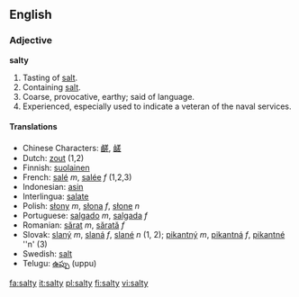 ==English==
===Adjective===
'''salty'''

#Tasting of [[salt]].
#Containing [[salt]].
#Coarse, provocative, earthy; said of language.
#Experienced, especially used to indicate a veteran of the naval services. 

====Translations====
*Chinese Characters: [[鹺]], [[鹾]]
*Dutch: [[zout]] (1,2)
*Finnish: [[suolainen]]
*French: [[salé]] ''m'', [[salée]] ''f'' (1,2,3)
*Indonesian: [[asin]]
*Interlingua: [[salate]]
*Polish: [[słony]] ''m'', [[słona]] ''f'', [[słone]] ''n''
*Portuguese: [[salgado]] ''m'', [[salgada]] ''f''
*Romanian: [[sărat]] ''m'', [[sărată]] ''f''
*Slovak: [[slaný]] ''m'', [[slaná]] ''f'', [[slané]] ''n'' (1, 2); [[pikantný]] ''m'', [[pikantná]] ''f'', [[pikantné]] ''n' (3)
*Swedish: [[salt#Swedish|salt]]
*Telugu: [[ఉప్పు]] (uppu)

[[fa:salty]]
[[it:salty]]
[[pl:salty]]
[[fi:salty]]
[[vi:salty]]